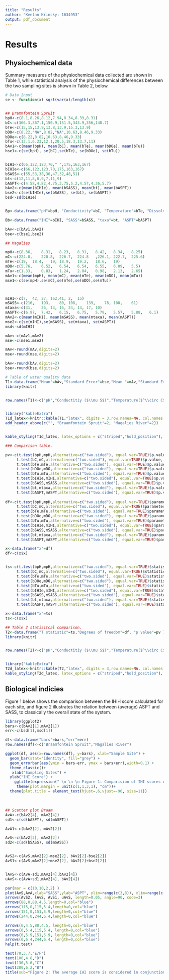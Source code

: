 ```yaml
---
title: "Results"
author: "Keelan Krinsky: 1634953"
output: pdf_document
---
```

# Results 

## Physiochemical data
Summary measures of the physiochemical data collected are shown in Table 1, while statistical analysis of the physiochemical differences between the two sampling sites is shown in Table 2, below. 


```r
# Data Input
se <- function(x) sqrt(var(x)/length(x))


## Brammfontein Spruit
bpH<-c(8.1,8.26,8.12,7.94,8.34,8.39,8.31)
bC<-c(366.3,367.1,150.9,151.5,343.9,356,148.7)
bTe<-c(15,15,13.9,13.8,13.9,15.3,13.9)
bDO<-c(8.22,"NA",8.82,"NA",10.63,8.46,9.33)
bDOe<-c(8.22,8.82,10.63,8.46,9.33)
bTu<-c(13.1,6.23,12.1,20.5,18.3,13.7,11)
bAv1<-c(mean(bpH), mean(bC), mean(bTe), mean(bDOe), mean(bTu))
bse1<-c(se(bpH), se(bC),se(bTe), se(bDOe), se(bTu))


bIHI<-c(66,122,123,70," ",175,163,167)
bIHIe<-c(66,122,123,70,175,163,167)
bSASS<-c(55,53,38,30,47,32,48,51)
bt<-c(12,11,8,8,9,7,11,9)
bASPT<-c(4.58,4.82,4.75,3.75,5.2,4.57,4.36,5.7)
bAv2<-c(mean(bIHIe), mean(bSASS), mean(bt), mean(bASPT))
bse2<-c(se(bIHIe),se(bSASS), se(bt), se(bASPT))
bsd<-sd(bIHIe)


Bp<-data.frame("pH"=bpH, "Conductivity"=bC, "Temperature"=bTe, "Dissolved Oxygen"=bDO,"Turbidity"=bTu)

Bb<-data.frame("IHI"=bIHI, "SASS"=bSASS, "taxa"=bt, "ASPT"=bASPT)

bAv<-c(bAv1,bAv2)
bse<-c(bse1,bse2)

## Magalies

mpH<-c(8.36,	8.31,	8.23,	8.31,	8.42,	8.34,	8.25)
mC<-c(224.8,	220.8,	226.7,	224.8	,226.1,	222.7,	225.6)
mTe<-c(19,	18.4,	19,	18.9,	19.2,	18.6,	19)
mDO<-c(5.76,	6.52,	6.54,	6.54,	6.55,	6.09,	5.5)
mTu<-c(1.33,	0.83,	1.24,	2.04,	0.98,	2.13,	2.65)
mAv1<-c(mean(mpH), mean(mC), mean(mTe), mean(mDO), mean(mTu))
mse1<-c(se(mpH),se(mC),se(mTe),se(mDO),se(mTu))



mIHI<-c(7,	42,	27,	162,41,	2,	15)
mSASS<-c(216,	193,	80,	108,	139,	78,	100,	61)
mtaxa<-c(31,	26,	13,	16,	24,	14,	17,	10)
mASPT<-c(6.97,	7.42,	6.15,	6.75,	5.79,	5.57,	5.88,	6.1)
mAv2<-c(mean(mIHI), mean(mSASS), mean(mtaxa), mean(mASPT))
mse2<-c(se(mIHI),se(mSASS), se(mtaxa), se(mASPT))
msd<-sd(mIHI)

mAv<-c(mAv1,mAv2)
mse<-c(mse1,mse2)

mAv<-round(mAv,digits=2)
mse<-round(mse,digits=2)

bAv<-round(bAv,digits=2)
bse<-round(bse,digits=2)


```

```r
# Table of water quality data 
T1<-data.frame("Mean"=bAv,"Standard Error"=bse,"Mean "=mAv,"Standard Error "=mse)
library(knitr)


row.names(T1)<-c("pH","Conductitiy ($\\mu S$)","Temperature($^\\circ C$)","Dissolved Oxygen($mg \\cdot L^{-1}$)", "Turbidity(NTUs)","IHI", "SASS", "taxa", "ASPT")


library("kableExtra")
T1d_latex<-knitr::kable(T1,"latex", digits = 3,row.names=NA, col.names = NA, align="llll", caption = "Summary measure of key physiochemical and biological measures of water quality for both sample sites, the braamfotein spruit, and Magalies river. While some condition such as pH are similar between systems with low varience, other variable, especialy calculated biological indexes such as IHI differ significantly between sites, with high varience", escape = FALSE) %>%
add_header_above(c("", "Braamfontein Spruit"=2, "Magalies River"=2))


kable_styling(T1d_latex, latex_options = c("striped","hold_position"), position= "center")


```

```r
### Comparison table. 

pv<-c(t.test(bpH,mpH,alternative=c("two.sided"), equal.var=TRUE)$p.value,
     t.test(bC,mC,alternative=c("two.sided"), equal.var=TRUE)$p.value,
     t.test(bTe,mTe,alternative=c("two.sided"), equal.var=TRUE)$p.value,
     t.test(bDOe,mDO,alternative=c("two.sided"), equal.var=TRUE)$p.value,
     t.test(bTu,mTu,alternative=c("two.sided"), equal.var=TRUE)$p.value,
     t.test(bIHIe,mIHI,alternative=c("two.sided"), equal.var=TRUE)$p.value,
     t.test(bSASS,mSASS,alternative=c("two.sided"), equal.var=TRUE)$p.value,
     t.test(bt,mtaxa,alternative=c("two.sided"), equal.var=TRUE)$p.value,
     t.test(bASPT,mASPT,alternative=c("two.sided"), equal.var=TRUE)$p.value)
     
df<-c(t.test(bpH,mpH,alternative=c("two.sided"), equal.var=TRUE)$parameter,
     t.test(bC,mC,alternative=c("two.sided"), equal.var=TRUE)$parameter,
     t.test(bTe,mTe,alternative=c("two.sided"), equal.var=TRUE)$parameter,
     t.test(bDOe,mDO,alternative=c("two.sided"), equal.var=TRUE)$parameter,
     t.test(bTu,mTu,alternative=c("two.sided"), equal.var=TRUE)$parameter,
     t.test(bIHIe,mIHI,alternative=c("two.sided"), equal.var=TRUE)$parameter,
     t.test(bSASS,mSASS,alternative=c("two.sided"), equal.var=TRUE)$parameter,
     t.test(bt,mtaxa,alternative=c("two.sided"), equal.var=TRUE)$parameter,
     t.test(bASPT,mASPT,alternative=c("two.sided"), equal.var=TRUE)$parameter)

x<-data.frame("x"=df)
df<-c(x$x)


ts<-c(t.test(bpH,mpH,alternative=c("two.sided"), equal.var=TRUE)$statistic,
     t.test(bC,mC,alternative=c("two.sided"), equal.var=TRUE)$statistic,
     t.test(bTe,mTe,alternative=c("two.sided"), equal.var=TRUE)$statistic,
     t.test(bDOe,mDO,alternative=c("two.sided"), equal.var=TRUE)$statistic,
     t.test(bTu,mTu,alternative=c("two.sided"), equal.var=TRUE)$statistic,
     t.test(bIHIe,mIHI,alternative=c("two.sided"), equal.var=TRUE)$statistic,
     t.test(bSASS,mSASS,alternative=c("two.sided"), equal.var=TRUE)$statistic,
     t.test(bt,mtaxa,alternative=c("two.sided"), equal.var=TRUE)$statistic,
     t.test(bASPT,mASPT,alternative=c("two.sided"), equal.var=TRUE)$statistic)

x<-data.frame("x"=ts)
ts<-c(x$x)
```

```r
## Table 2 statisitcal comparison. 
T2<-data.frame("T statistic"=ts,"Degrees of freedom"=df, "p value"=pv )
library(knitr)


row.names(T2)<-c("pH","Conductitiy ($\\mu S$)","Temperature($^\\circ C$)","Dissolved Oxygen($mg \\cdot L^{-1}$)", "Turbidity(NTUs)","IHI","SASS","taxa","ASPT")


library("kableExtra")
T2d_latex<-knitr::kable(T2,"latex", digits = 3,row.names=NA, col.names = NA, align="llll", caption = "Statistical comparison of physiochemical conditions between the two samples sites, the Braamfontein spruit and Magalies River. While some conditions varied with high significance such as turbidity, others such as pH did not vary significantly", escape = FALSE) 
kable_styling(T2d_latex, latex_options = c("striped","hold_position"), position= "center")

```

\newpage

## Biological indicies
Figure 1 below shows the comparison between the IHIH score calculated for each site, and figure 2 illustrates the relation between (average) ASPT and SASS, to classically the overall state of the system. 

```r
library(ggplot2)
bars<-c(bAv2[1],mAv2[1])
err<-c(bsd[1],msd[1])

df<-data.frame("bars"=bars,"err"=err)
row.names(df)<-c("Braamfontein Spruit","Magalies River")

ggplot(df, aes(x=row.names(df), y=bars), xlab="Sample Site") +
  geom_bar(stat="identity", fill="grey") +
  geom_errorbar(aes(ymin = bars-err, ymax = bars+err),width=0.1) +
  theme_classic()+
   xlab("Sampling Sites") +
  ylab("IHI Score") +
    ggtitle(expression(" \n \n \n Figure 1: Comparision of IHI scores obtained for each sampling site.\n Note the considerably overlaping ranges given by the error bars of the two samples")) +
     theme(plot.margin = unit(c(1,1,3,1), "cm"))+
  theme(plot.title = element_text(hjust=.6,vjust=-90, size=11))
```

$\quad$\newline$\quad$\newline
$\quad$\newline$\quad$\newline


```r
## Scatter plot Braam
AvA<-c(bAv2[4], mAv2[4])
sd1<-c(sd(bASPT), sd(mASPT))

AvA1<-c(bAv2[2], mAv2[2])

AvS<-c(bAv2[2], mAv2[2])
sd2<-c(sd(bSASS), sd(mSASS))


AvS2<-c(AvS,mAv2[2]-mse2[2], bAv2[2]-bse2[2])
AvS1<-c(AvS,mAv2[2]+mse2[2], bAv2[2]+bse2[2])


lAvS<-c(AvA-sd1,mAv2[4],bAv2[4])
uAvS<-c(AvA+sd1,mAv2[4], bAv2[4])

par(mar = c(10,10,2,2) )
plot(AvS,AvA,xlab="SASS",ylab="ASPT", ylim=range(c(3,8)), xlim=range(c(30,140)))
arrows(AvS2, lAvS, AvS1, uAvS, length=0.05, angle=90, code=3)
arrows(88,0,88,4.5,length=0,col="blue")
arrows(115,0,115,5.4,length=0,col="blue")
arrows(151,0,151,5.9,length=0,col="blue")
arrows(244,0,244,6.4,length=0,col="blue")

arrows(0,4.5,88,4.5, length=0,col="blue")
arrows(0,5.4,115,5.4, length=0,col="blue")
arrows(0,5.9,151,5.9, length=0,col="blue")
arrows(0,6.4,244,6.4, length=0,col="blue")
help(t.test)

text(70,3.7,"E/F")
text(100,4.8,"D")
text(130,5.6,"C")
text(200,6.2,"B")
title(sub="Figure 2: The average IHI score is considered in conjunction with the average ASPT \n score to give an indication of the overall condition of the system, donated \n by the  zones marked A-F in the figure. Note that although there is some \n overlap between the error bars for ASPT there is no overlap for SASS.",cex.sub=1, line=7 )
```













